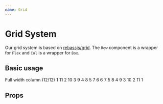 ```yaml
---
name: Grid
---
```



# Grid System

Our grid system is based on [rebassjs/grid](https://github.com/rebassjs/grid). The `Row` component is a wrapper for `Flex` and `Col` is a wrapper for `Box`.

## Basic usage

<Playground>
  <Col>Full width column (12/12)</Col>
  <Row>
    <Col width={1/12}>1</Col>
    <Col width={11/12}>11</Col>
  </Row>
  <Row>
    <Col width={2/12}>2</Col>
    <Col width={10/12}>10</Col>
  </Row>
  <Row>
    <Col width={3/12}>3</Col>
    <Col width={9/12}>9</Col>
  </Row>
  <Row>
    <Col width={4/12}>4</Col>
    <Col width={8/12}>8</Col>
  </Row>
  <Row>
    <Col width={5/12}>5</Col>
    <Col width={7/12}>7</Col>
  </Row>
  <Row>
    <Col width={6/12}>6</Col>
    <Col width={6/12}>6</Col>
  </Row>
  <Row>
    <Col width={7/12}>7</Col>
    <Col width={5/12}>5</Col>
  </Row>
  <Row>
    <Col width={8/12}>8</Col>
    <Col width={4/12}>4</Col>
  </Row>
  <Row>
    <Col width={9/12}>9</Col>
    <Col width={3/12}>3</Col>
  </Row>
  <Row>
    <Col width={10/12}>10</Col>
    <Col width={2/12}>2</Col>
  </Row>
  <Row>
    <Col width={11/12}>11</Col>
    <Col width={1/12}>1</Col>
  </Row>
</Playground>

## Props
